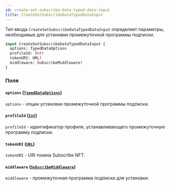 ```yaml
---
id: create-set-subscribe-data-typed-data-input
title: CreateSetSubscribeDataTypedDataInput
---
```



Тип ввода `CreateSetSubscribeDataTypedDataInput` определяет параметры, необходимые для установки промежуточной программы подписки.

```graphql
input CreateSetSubscribeDataTypedDataInput {
  options: TypedDataOptions
  profileId: Int!
  tokenURI: URL!
  middleware: SubscribeMiddleware!
}
```


### Поля

#### `options` ([`TypedDataOptions`](/reference/inputs/typed-data-options))

`options` - опции установки промежуточной программы подписки.


#### `profileId` ([`Int`](/reference/scalars/int))

`profileId` - идентификатор профиля, устанавливающего промежуточную программу подписки.


#### `tokenURI` ([`URL`](/reference/scalars/url))

`tokenURI` - URI токена Subscribe NFT.


#### `middleware` ([`SubscribeMiddleware`](/reference/inputs/subscribe-middleware))

`middleware` - промежуточная программа подписки для установки.




